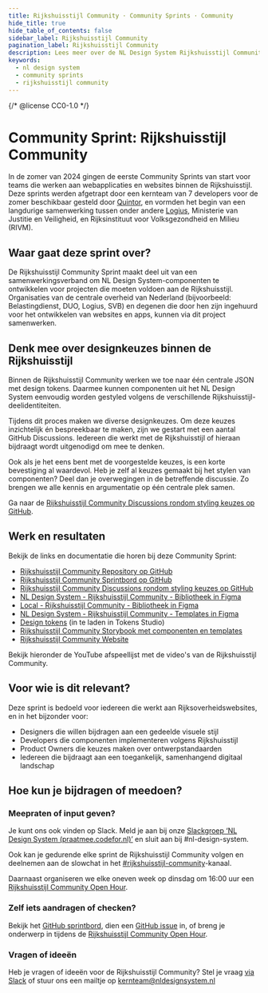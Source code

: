 ```yaml
---
title: Rijkshuisstijl Community · Community Sprints · Community
hide_title: true
hide_table_of_contents: false
sidebar_label: Rijkshuisstijl Community
pagination_label: Rijkshuisstijl Community
description: Lees meer over de NL Design System Rijkshuisstijl Community Sprint.
keywords:
  - nl design system
  - community sprints
  - rijkshuisstijl community
---
```


{/* @license CC0-1.0 */}


# Community Sprint: Rijkshuisstijl Community

In de zomer van 2024 gingen de eerste Community Sprints van start voor teams die werken aan webapplicaties en websites binnen de Rijkshuisstijl. Deze sprints werden afgetrapt door een kernteam van 7 developers voor de zomer beschikbaar gesteld door [Quintor](https://quintor.nl), en vormden het begin van een langdurige samenwerking tussen onder andere [Logius](https://logius.nl), Ministerie van Justitie en Veiligheid, en Rijksinstituut voor Volksgezondheid en Milieu (RIVM).

## Waar gaat deze sprint over?

De Rijkshuisstijl Community Sprint maakt deel uit van een samenwerkingsverband om NL Design System-componenten te ontwikkelen voor projecten die moeten voldoen aan de Rijkshuisstijl. Organisaties van de centrale overheid van Nederland (bijvoorbeeld: Belastingdienst, DUO, Logius, SVB) en degenen die door hen zijn ingehuurd voor het ontwikkelen van websites en apps, kunnen via dit project samenwerken.

## Denk mee over designkeuzes binnen de Rijkshuisstijl

Binnen de Rijkshuisstijl Community werken we toe naar één centrale JSON met design tokens. Daarmee kunnen componenten uit het NL Design System eenvoudig worden gestyled volgens de verschillende Rijkshuisstijl-deelidentiteiten.

Tijdens dit proces maken we diverse designkeuzes. Om deze keuzes inzichtelijk én bespreekbaar te maken, zijn we gestart met een aantal GitHub Discussions. Iedereen die werkt met de Rijkshuisstijl of hieraan bijdraagt wordt uitgenodigd om mee te denken.

Ook als je het eens bent met de voorgestelde keuzes, is een korte bevestiging al waardevol. Heb je zelf al keuzes gemaakt bij het stylen van componenten? Deel dan je overwegingen in de betreffende discussie. Zo brengen we alle kennis en argumentatie op één centrale plek samen.

Ga naar de [Rijkshuisstijl Community Discussions rondom styling keuzes op GitHub](https://github.com/nl-design-system/rijkshuisstijl-community/discussions).

## Werk en resultaten

Bekijk de links en documentatie die horen bij deze Community Sprint:

- [Rijkshuisstijl Community Repository op GitHub](https://github.com/nl-design-system/rijkshuisstijl-community)
- [Rijkshuisstijl Community Sprintbord op GitHub](https://github.com/orgs/nl-design-system/projects/59)
- [Rijkshuisstijl Community Discussions rondom styling keuzes op GitHub](https://github.com/nl-design-system/rijkshuisstijl-community/discussions)
- [NL Design System - Rijkshuisstijl Community - Bibliotheek in Figma](https://www.figma.com/design/txFX5MGRf4O904dtIFcGTF/NLDS---Rijkshuisstijl---Bibliotheek?m=auto&node-id=197-664&t=5aHpOpfnIQGAV26F-1)
- [Local - Rijkshuisstijl Community - Bibliotheek in Figma](https://www.figma.com/design/Nv5EsCW9ioWBUSi9m9JqOa/Local---Rijkshuisstijl---Bibliotheek?node-id=0-1&t=DluVJa2VwO612InV-11)
- [NL Design System - Rijkshuisstijl Community - Templates in Figma](https://www.figma.com/design/H4hSqpPbvFMLklDZgswwgd/NLDS---Rijkshuisstijl---Templates?node-id=1-3&t=XfVtQMPPVZoIzqLj-1)
- [Design tokens](https://github.com/nl-design-system/rijkshuisstijl-community/blob/main/proprietary/design-tokens/figma/figma.tokens.json) (in te laden in Tokens Studio)
- [Rijkshuisstijl Community Storybook met componenten en templates](https://rijkshuisstijl-community.vercel.app/)
- [Rijkshuisstijl Community Website](https://www.rijkshuisstijl-community.nl/)

Bekijk hieronder de YouTube afspeellijst met de video's van de Rijkshuisstijl Community.

<VideoPlayer
  id="PLnAxFMscDU3FHVDYR9WvX3d84JdQ5Q3tJ"
  playlist={true}
  thumbnail="https://raw.githubusercontent.com/nl-design-system/documentatie/refs/heads/assets/community-rijkshuisstijl-community-sprint-heartbeat-playlist.png"
  title="Rijkshuisstijl Community updates"
/>

## Voor wie is dit relevant?

Deze sprint is bedoeld voor iedereen die werkt aan Rijksoverheidswebsites, en in het bijzonder voor:

- Designers die willen bijdragen aan een gedeelde visuele stijl
- Developers die componenten implementeren volgens Rijkshuisstijl
- Product Owners die keuzes maken over ontwerpstandaarden
- Iedereen die bijdraagt aan een toegankelijk, samenhangend digitaal landschap

## Hoe kun je bijdragen of meedoen?

### Meepraten of input geven?

Je kunt ons ook vinden op Slack. Meld je aan bij onze [Slackgroep ‘NL Design System (praatmee.codefor.nl)’](https://praatmee.codefor.nl/) en sluit aan bij #nl-design-system.

Ook kan je gedurende elke sprint de Rijkshuisstijl Community volgen en deelnemen aan de slowchat in het [#rijkshuisstijl-community](https://codefornl.slack.com/archives/C05AQK9R41G)-kanaal.

Daarnaast organiseren we elke oneven week op dinsdag om 16:00 uur een [Rijkshuisstijl Community Open Hour](/events/rijkshuisstijl-community-open-hour#over-de-rijkshuisstijl-community).

### Zelf iets aandragen of checken?

Bekijk het [GitHub sprintbord](https://github.com/orgs/nl-design-system/projects/59), dien een [GitHub issue](https://github.com/nl-design-system/rijkshuisstijl-community/issues) in, of breng je onderwerp in tijdens de [Rijkshuisstijl Community Open Hour](/events/rijkshuisstijl-community-open-hour#over-de-rijkshuisstijl-community).

### Vragen of ideeën

Heb je vragen of ideeën voor de Rijkshuisstijl Community? Stel je vraag [via Slack](https://praatmee.codefor.nl/) of stuur ons een mailtje op <a href="mailto:kernteam@nldesignsystem.nl">kernteam@nldesignsystem.nl</a>
